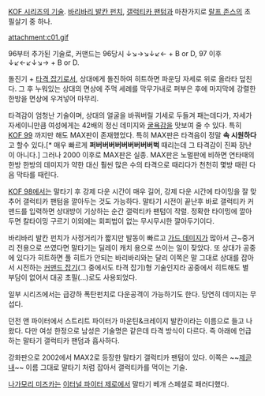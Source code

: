 [[KOF 시리즈의 기술]]. [[바리바리 발칸 펀치]], [[갤럭티카 팬텀]]과 마찬가지로 [[랄프 존스]]의 초필살기 중 하나.

attachment:c01.gif

96부터 추가된 기술로, 커맨드는 96당시 ↓↘→↘↓↙← + B or D, 97 이후 ↓↙←↙↓↘→ + B or D.

돌진기 + [[타격 잡기]]로서, 상대에게 돌진하여 히트하면 파운딩 자세로 위로 올라타 덮친다. 그 후 누워있는 상대의 면상에 주먹 세례를 막무가내로 퍼부은 후에 마지막에 강렬한 한방을 면상에 우겨넣어 마무리. 

타격감이 엄청난 기술이며, 상대의 얼굴을 바꿔버릴 기세로 두들겨 패는데다가, 자세가 자세이니만큼 여성에게는 42배의 정신 데미지와 [[굴욕]]감을 맛보여 줄 수 있다. 특히 [[KOF 99]] 까지만 해도 MAX판이 존재했었다. 특히 MAX판은 타격음이 정말 '''속 시원하다'''고 할수 있다.[* 매우 빠르게 '''퍼버버버버버버버버버벅''' 때리는데 그 타격감이 진짜 장난이 아니다.] 그러나 2000 이후로 MAX판은 실종. MAX판은 노멀판에 비하면 연타때의 한방 한방의 데미지가 약한 대신 훨씬 많은 수의 타격으로 때리다가 천천히 몇방 때린 다음 막타를 때린다.


[[KOF 98]]에서는 말타기 후 강제 다운 시간이 매우 길어, 강제 다운 시간에 타이밍을 잘 맞추어 갤럭티카 팬텀을 깔아두는 것도 가능하다. 말타기 시전이 끝난후 바로 갤럭티카 커맨드를 입력하면 상대방이 기상하는 순간 갤럭티카 팬텀이 작렬. 정확한 타이밍에 깔아두면 칼타이밍 구르기 이외에는 회피법이 없는 무시무시한 깔아두기이다.
 
바리바리 발칸 펀치가 사정거리가 짧지만 발동이 빠르고 [[가드 데미지]]가 많아서 근~중거리 전용으로 쓰였다면 말타기는 딜레이 캐치 용으로 쓰이는 일이 잦았다. 또 상대가 공중에 있다가 히트하면 풀 히트가 안되는 바리바리와는 달리 이쪽은 말 그대로 상대를 잡아서 시전하는 [[커맨드 잡기]](그 중에서도 타격 잡기)형 기술인지라 공중에서 히트해도 별 부담이 없어서 대공 초필(…)로도 사용되었다. 

일부 시리즈에서는 급강하 폭탄펀치로 다운공격이 가능하기도 한다. 당연히 데미지는 무섭다.

던전 앤 파이터에서 스트리트 파이터가 마운틴&크레이지 발칸이라는 이름으로 들고 나왔다. 다만 여성 한정으로 남성은 기술명은 같은데 타격 방식이 다르다. 즉 아래에 언급하는 말타기 갤럭티카 팬덤과 흡사하다.

강화판으로 2002에서 MAX2로 등장한 말타기 갤럭티카 팬텀이 있다. 이쪽은 ~~[[제곧내]]~~ 이름 그대로 말타기 처럼 잡아서 갤럭티카를 먹이는 기술.

[[나가모리 미즈카]]는 [[이터널 파이터 제로]]에서 말타기 베개 스페셜로 패러디했다.
